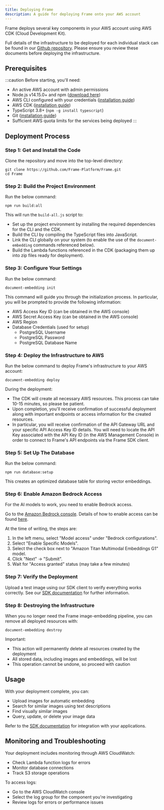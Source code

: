 ```yaml
---
title: Deploying Frame
description: A guide for deploying Frame onto your AWS account
---
```


Frame deploys several key components in your AWS account using AWS CDK (Cloud Development Kit).


Full details of the infrastructure to be deployed for each individual stack can be found in our [Github repository](https://github.com/UntitledCapstoneProj/new/tree/main/docs/stacks). Please ensure you review these documents before deploying the infrastructure.

## Prerequisites

:::caution
Before starting, you'll need:

- An active AWS account with admin permissions
- Node.js v14.15.0+ and npm ([download here](https://nodejs.org/en/download/))
- AWS CLI configured with your credentials ([installation guide](https://docs.aws.amazon.com/cli/latest/userguide/))
- AWS CDK ([installation guide](https://docs.aws.amazon.com/cdk/v2/guide/getting_started.html))
- TypeScript 3.8+ (`npm -g install typescript`)
- Git ([installation guide](https://git-scm.com/book/en/v2/Getting-Started-Installing-Git))
- Sufficient AWS quota limits for the services being deployed
  :::

## Deployment Process

### Step 1: Get and Install the Code

Clone the repository and move into the top-level directory:

```console
git clone https://github.com/Frame-Platform/Frame.git
cd Frame
```

### Step 2: Build the Project Environment

Run the below command:

```console
npm run build:all
```

This will run the `build-all.js` script to:

- Set up the project environment by installing the required dependencies for the CLI and the CDK.
- Build the CLI by compiling the TypeScript files into JavaScript.
- Link the CLI globally on your system (to enable the use of the `document-embedding` commands referenced below).
- Build the Lambda functions referenced in the CDK (packaging them up into zip files ready for deployment).

### Step 3: Configure Your Settings

Run the below command:

```console
document-embedding init
```

This command will guide you through the initialization process. In particular, you will be prompted to provide the following information:

- AWS Access Key ID (can be obtained in the AWS console)
- AWS Secret Access Key (can be obtained in the AWS console)
- AWS Region
- Database Credentials (used for setup)
  - PostgreSQL Username
  - PostgreSQL Password
  - PostgreSQL Database Name

### Step 4: Deploy the Infrastructure to AWS

Run the below command to deploy Frame's infrastructure to your AWS account:

```console
document-embedding deploy
```

During the deployment:

- The CDK will create all necessary AWS resources. This process can take 10-15 minutes, so please be patient.
- Upon completion, you'll receive confirmation of successful deployment along with important endpoints or access information for the created resources.
- In particular, you will receive confirmation of the API Gateway URL and your specific API Access Key ID details. You will need to locate the API Key associated with the API Key ID (in the AWS Management Console) in order to connect to Frame's API endpoints via the Frame SDK client.

### Step 5: Set Up The Database

Run the below command:

```console
npm run database:setup
```

This creates an optimized database table for storing vector embeddings.

### Step 6: Enable Amazon Bedrock Access

For the AI models to work, you need to enable Bedrock access.

Go to the [Amazon Bedrock console](https://console.aws.amazon.com/bedrock). Details of how to enable access can be found [here](https://docs.aws.amazon.com/bedrock/latest/userguide/model-access-modify.html).

At the time of writing, the steps are:

1. In the left menu, select "Model access" under "Bedrock configurations".
2. Select "Enable Specific Models".
3. Select the check box next to "Amazon Titan Multimodal Embeddings G1" model.
4. Click "Next" → "Submit".
5. Wait for "Access granted" status (may take a few minutes)

### Step 7: Verify the Deployment

Upload a test image using our SDK client to verify everything works correctly. See our [SDK documentation](/documentation/sdk/) for further information.

### Step 8: Destroying the Infrastructure

When you no longer need the Frame image-embedding pipeline, you can remove all deployed resources with:

```console
document-embedding destroy
```

Important:

- This action will permanently delete all resources created by the deployment
- All stored data, including images and embeddings, will be lost
- This operation cannot be undone, so proceed with caution

## Usage

With your deployment complete, you can:

- Upload images for automatic embedding
- Search for similar images using text descriptions
- Find visually similar images
- Query, update, or delete your image data

Refer to the [SDK documentation](/documentation/sdk) for integration with your applications.

## Monitoring and Troubleshooting

Your deployment includes monitoring through AWS CloudWatch:

- Check Lambda function logs for errors
- Monitor database connections
- Track S3 storage operations

To access logs:

- Go to the AWS CloudWatch console
- Select the log group for the component you're investigating
- Review logs for errors or performance issues
